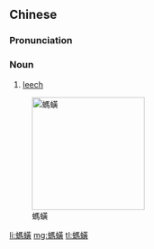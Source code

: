 {{also|蚂蟥}}
==Chinese==
{{zh-forms|s=蚂蟥}}

===Pronunciation===
{{zh-pron
|m=mǎhuáng
|c=maa5 wong4
|cat=n
}}

===Noun===
{{zh-noun}}

# [[leech]]

[[Image:Leech blutegel.jpg|200px|thumb|right|螞蟥]]

[[li:螞蟥]]
[[mg:螞蟥]]
[[tl:螞蟥]]